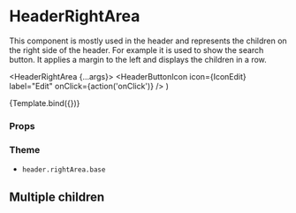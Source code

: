 
<Meta title="Components/Header/HeaderRightArea" component={HeaderRightArea} />

# HeaderRightArea

This component is mostly used in the header and represents the children on the right side of the header. For example it is used to show the search button.
It applies a margin to the left and displays the children in a row.

  <HeaderRightArea {...args}>
    <HeaderButtonIcon
      icon={IconEdit}
      label="Edit"
      onClick={action('onClick')}
    />
  </HeaderRightArea>
)

<Canvas>
  <Story name="Default">{Template.bind({})}</Story>
</Canvas>

### Props

<ArgsTable story="Default" />

### Theme

- `header.rightArea.base`

## Multiple children

<Canvas>
  <Story name="Multiple children">
    <HeaderRightArea>
      <HeaderButtonIcon
        icon={IconEdit}
        label="Edit"
        onClick={action('onClick')}
      />
      <HeaderButtonIcon
        icon={IconAdd}
        label="Add"
        onClick={action('onClick')}
      />
    </HeaderRightArea>
  </Story>
</Canvas>
